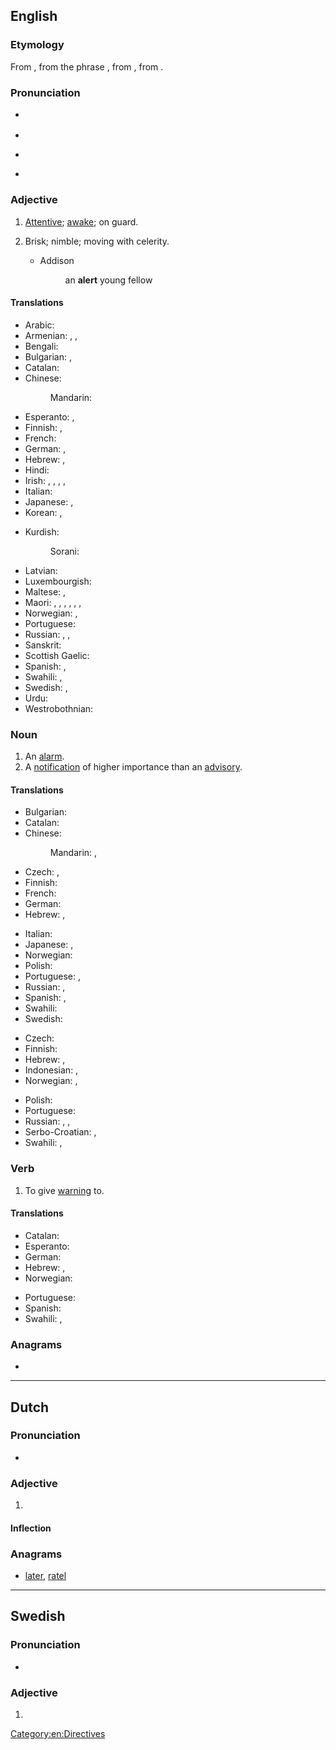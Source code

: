 {{also|Alert}}
==English==

===Etymology===
From {{etyl|fr|en}} {{m|fr|alerte||alert}}, from the phrase {{m|fr|à l'erte||on the watch}}, from {{etyl|it|en}} {{m|it|all'erta||to the height}}, from {{m|it|erta||lookout, tower}}.

===Pronunciation===
* {{a|GA}} {{IPA|/əˈlɝt/|lang=en}}
* {{audio|en-us-alert.ogg|Audio (US)|lang=en}}
* {{a|RP}} {{IPA|/əˈlɜːt/|lang=en}}
* {{rhymes|ɜː(ɹ)t|lang=en}}

===Adjective===
{{en-adj}}

# [[attentive|Attentive]]; [[awake]]; on guard.
# {{lb|en|obsolete}} Brisk; nimble; moving with celerity.
#* Addison
#*: an '''alert''' young fellow

====Translations====
{{trans-top|attentive}}
* Arabic: {{t|ar|يَقِظ}}
* Armenian: {{t+|hy|զգաստ}}, {{t+|hy|արթուն}}, {{t+|hy|զգոն}}
* Bengali: {{t|bn|সতর্ক|tr=sôtôrkô}}
* Bulgarian: {{t+|bg|бдителен}}, {{t+|bg|внимателен}}
* Catalan: {{t+|ca|vigilant}}
* Chinese:
*: Mandarin: {{t+|cmn|警惕|tr=jǐngtì}}
* Esperanto: {{t|eo|vigla}}, {{t|eo|mallaca}}
* Finnish: {{t+|fi|virkeä}}, {{t+|fi|pirteä}}
* French: {{t+|fr|alerte}}
* German: {{t+|de|aufmerksam}}, {{t+|de|wachsam}}
* Hebrew: {{t|he|עֵרָנִי|m|tr=eraní}}, {{t|he|דָּרוּךְ|m|tr=darúkh}}
* Hindi: {{t+|hi|सतर्क}}
* Irish: {{t|ga|airdeallach}}, {{t|ga|beo-intinneach}}, {{t|ga|biorbach}}, {{t|ga|braiteach}}, {{t|ga|fuireachair}}
* Italian: {{t+|it|allerta}}
* Japanese: {{t+|ja|機敏|tr=きびんな, kibin na|alt=機敏な}}, {{t+|ja|警戒|tr=けいかいする, keikai suru|alt=警戒する}}
* Korean: {{t+|ko|기민하다}}, {{t+|ko|경계하다}}
{{trans-mid}}
* Kurdish:
*: Sorani: {{t|ku|وریا|tr=wirya}}
* Latvian: {{t|lv|modrs}}
* Luxembourgish: {{t|lb|aläert}}
* Maltese: {{t|mt|attent|m}}, {{t|mt|attenta|f}}
* Maori: {{t|mi|matawhiuwhiu}}, {{t|mi|hiwa}}, {{t|mi|mataara}}, {{t|mi|ohiti}}, {{t|mi|ohitu}}, {{t|mi|matatū}}, {{t|mi|tauwhiro}}
* Norwegian: {{t+|no|oppmerksom}}, {{t+|no|våken}}
* Portuguese: {{t+|pt|alerta}}
* Russian: {{t+|ru|бди́тельный}}, {{t+|ru|внима́тельный}}, {{t+|ru|насторо́женный}}
* Sanskrit: {{t+|sa|सतर्क}}
* Scottish Gaelic: {{t|gd|grad}}
* Spanish: {{t+|es|alerto}}, {{t+|es|vigilante}}
* Swahili: {{t+|sw|chonjo}}, {{t+|sw|tahadhari}}
* Swedish: {{t+|sv|alert}}, {{t+|sv|vaken}}
* Urdu: {{t|ur|سترک|tr=satark}}
* Westrobothnian: {{t|gmq-bot|knor}}
{{trans-bottom}}

===Noun===
{{en-noun}}

# An [[alarm]].
# A [[notification]] of higher importance than an [[advisory]].

====Translations====
{{trans-top|an alarm}}
* Bulgarian: {{t+|bg|тревога}}
* Catalan: {{t+|ca|alerta|f}}
* Chinese:
*: Mandarin: {{t+|cmn|警報|sc=Hani}}, {{t+|cmn|警报|tr=jǐngbào|sc=Hani}}
* Czech: {{t|cs|výstraha|f}}, {{t+|cs|poplach|m}}
* Finnish: {{t+|fi|hälytys}}
* French: {{t+|fr|alarme|f}}
* German: {{t+|de|Alarm|m}}
* Hebrew: {{t+|he|אַזְעָקָה|tr=aza'qá}}, {{t|he|הַתְרָעָה|tr=hatra'á}}
{{trans-mid}}
* Italian: {{t+|it|allarme|m}}
* Japanese: {{t+|ja|警告|tr=けいこく, keikoku|sc=Jpan}}, {{t+|ja|警報|tr=けいほう, keihō|sc=Jpan}}
* Norwegian: {{t+|no|alarm|m}}
* Polish: {{t+|pl|alarm|m}}
* Portuguese: {{t+|pt|alerta|m}}, {{t+|pt|alarme|m}}
* Russian: {{t+|ru|трево́га|f}}, {{t+|ru|сигнализа́ция|f}} {{qualifier|alarm system}}
* Spanish: {{t+|es|alerta|f}}, {{t+|es|alarma|f}}
* Swahili: {{t+|sw|tahadhari}}
* Swedish: {{t+|sv|larm|n}}
{{trans-bottom}}

{{trans-top|a notification}}
* Czech: {{t+|cs|upozornění|n}}
* Finnish: {{t+|fi|varoitus}}
* Hebrew: {{t|he|הַתְרָעָה|f|tr=hatra'á}}, {{t+|he|כּוֹנְנוּת|tr=konenút}}
* Indonesian: {{t+|id|pemberitahuan}}, {{t|id|lansiran}}
* Norwegian: {{t+|no|advarsel|m}}, {{t+|no|varsel|n}}
{{trans-mid}}
* Polish: {{t+|pl|powiadomienie|n}}
* Portuguese: {{t+|pt|alerta|m}}
* Russian: {{t+|ru|предупрежде́ние|n}}, {{t+|ru|оповеще́ние|n}}, {{t+|ru|сообще́ние|n}}
* Serbo-Croatian: {{t+|sh|obavijest}}, {{t+|sh|obavještenje|n}}
* Swahili: {{t+|sw|chonjo}}, {{t+|sw|tahadhari}}
{{trans-bottom}}

===Verb===
{{en-verb}}

# To give [[warning]] to.

====Translations====
{{trans-top|to give warning to}}
* Catalan: {{t+|ca|alertar}}
* Esperanto: {{t|eo|alarmi}}
* German: {{t+|de|verständigen}}
* Hebrew: {{t|he|הִזְהִיר|tr=hizhír}}, {{t|he|הִתְרִיעַ|tr=hitría'}}
* Norwegian: {{t+|no|varsle}}
{{trans-mid}}
* Portuguese: {{t+|pt|alertar}}
* Spanish: {{t+|es|alertar}}
* Swahili: {{t+|sw|chonjo}}, {{t+|sw|tahadhari}}
{{trans-bottom}}

===Anagrams===
* {{anagrams|en|alter|alter-|altre|artel|later|ratel|taler}}

[[Category:en:Directives]]

----

==Dutch==

===Pronunciation===
* {{audio|Nl-alert.ogg|audio|lang=nl}}

===Adjective===
{{nl-adj}}

# {{l|en|alert}}

====Inflection====
{{nl-decl-adj}}

===Anagrams===
* [[later#Dutch|later]], [[ratel#Dutch|ratel]]

----

==Swedish==

===Pronunciation===
* {{rhymes|ært|lang=sv}}

===Adjective===
{{sv-adj}}

# {{l|en|alert}}